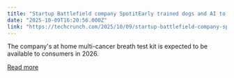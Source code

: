 ```yaml
---
title: "Startup Battlefield company SpotitEarly trained dogs and AI to sniff out common cancers and will show off its tech at Disrupt"
date: "2025-10-09T16:20:56.000Z"
link: "https://techcrunch.com/2025/10/09/startup-battlefield-company-spotitearly-trained-dogs-and-ai-to-sniff-out-common-cancers-and-will-show-off-its-tech-at-disrupt/"
---
```


The company's at home multi-cancer breath test kit is expected to be available to consumers in 2026.

[Read more](https://techcrunch.com/2025/10/09/startup-battlefield-company-spotitearly-trained-dogs-and-ai-to-sniff-out-common-cancers-and-will-show-off-its-tech-at-disrupt/)
